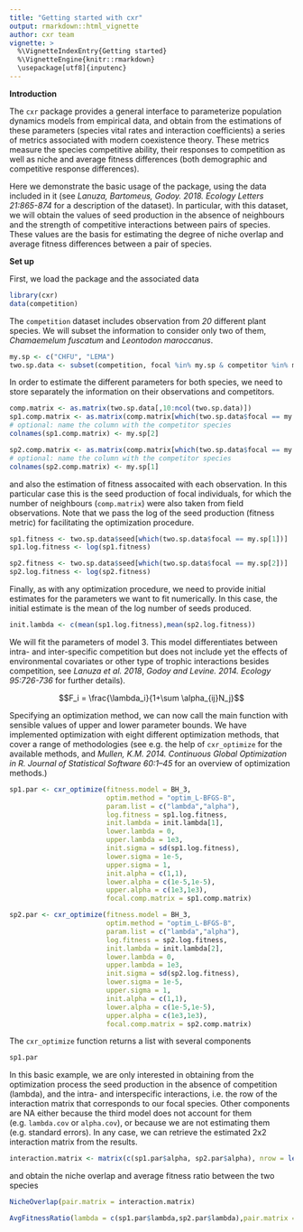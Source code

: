 ```yaml
---
title: "Getting started with cxr"
output: rmarkdown::html_vignette
author: cxr team
vignette: >
  %\VignetteIndexEntry{Getting started}
  %\VignetteEngine{knitr::rmarkdown}
  \usepackage[utf8]{inputenc}
---
```


**Introduction**

The `cxr` package provides a general interface to parameterize population dynamics models from empirical data, and obtain from the estimations of these parameters (species vital rates and interaction coefficients) a series of metrics associated with modern coexistence theory. These metrics measure the species competitive ability, their responses to competition as well as niche and average fitness differences (both demographic and competitive response differences).

Here we demonstrate the basic usage of the package, using the data included in it (see *Lanuza, Bartomeus, Godoy. 2018. Ecology Letters 21:865-874* for a description of the dataset). In particular, with this dataset, we will obtain the values of seed production in the absence of neighbours and the strength of competitive interactions between pairs of species. These values are the basis for estimating the degree of niche overlap and average fitness differences between a pair of species. 

**Set up**

First, we load the package and the associated data

```r
library(cxr)
data(competition)
```

The `competition` dataset includes observation from *20* different plant species. We will subset the information to consider only two of them, *Chamaemelum fuscatum* and *Leontodon maroccanus*.

```r
my.sp <- c("CHFU", "LEMA")
two.sp.data <- subset(competition, focal %in% my.sp & competitor %in% my.sp)
```

In order to estimate the different parameters for both species, we need to store separately the information on their observations and competitors.

```r
comp.matrix <- as.matrix(two.sp.data[,10:ncol(two.sp.data)])
sp1.comp.matrix <- as.matrix(comp.matrix[which(two.sp.data$focal == my.sp[1]),])
# optional: name the column with the competitor species
colnames(sp1.comp.matrix) <- my.sp[2]

sp2.comp.matrix <- as.matrix(comp.matrix[which(two.sp.data$focal == my.sp[2]),])
# optional: name the column with the competitor species
colnames(sp2.comp.matrix) <- my.sp[1]

```

and also the estimation of fitness assocaited with each observation. In this particular case this is the seed production of focal individuals, for which the number of neighbours (`comp.matrix`) were also taken from field observations. Note that we pass the log of the seed production (fitness metric) for facilitating the optimization procedure.

```r
sp1.fitness <- two.sp.data$seed[which(two.sp.data$focal == my.sp[1])]
sp1.log.fitness <- log(sp1.fitness)

sp2.fitness <- two.sp.data$seed[which(two.sp.data$focal == my.sp[2])]
sp2.log.fitness <- log(sp2.fitness)
```

Finally, as with any optimization procedure, we need to provide initial estimates for the parameters we want to fit numerically. In this case, the initial estimate is the mean of the log number of seeds produced.

```r
init.lambda <- c(mean(sp1.log.fitness),mean(sp2.log.fitness))
```

We will fit the parameters of model 3. This model differentiates between intra- and inter-specific competition but does not include yet the effects of environmental covariates or other type of trophic interactions besides competition, see *Lanuza et al. 2018*, *Godoy and Levine. 2014. Ecology 95:726-736* for further details).

$$F_i = \frac{\lambda_i}{1+\sum \alpha_{ij}N_j}$$

Specifying an optimization method, we can now call the main function with sensible values of upper and lower parameter bounds. We have implemented optimization with eight different optimization methods, that cover a range of methodologies (see e.g. the help of `cxr_optimize` for the available methods, and *Mullen, K.M. 2014. Continuous Global Optimization in R. Journal of Statistical Software 60:1–45* for an overview of optimization methods.)

```r
sp1.par <- cxr_optimize(fitness.model = BH_3,
                        optim.method = "optim_L-BFGS-B",
                        param.list = c("lambda","alpha"),
                        log.fitness = sp1.log.fitness,
                        init.lambda = init.lambda[1],
                        lower.lambda = 0,
                        upper.lambda = 1e3,
                        init.sigma = sd(sp1.log.fitness),
                        lower.sigma = 1e-5,
                        upper.sigma = 1,
                        init.alpha = c(1,1),
                        lower.alpha = c(1e-5,1e-5),
                        upper.alpha = c(1e3,1e3),
                        focal.comp.matrix = sp1.comp.matrix)

sp2.par <- cxr_optimize(fitness.model = BH_3,
                        optim.method = "optim_L-BFGS-B",
                        param.list = c("lambda","alpha"),
                        log.fitness = sp2.log.fitness,
                        init.lambda = init.lambda[2],
                        lower.lambda = 0,
                        upper.lambda = 1e3,
                        init.sigma = sd(sp2.log.fitness),
                        lower.sigma = 1e-5,
                        upper.sigma = 1,
                        init.alpha = c(1,1),
                        lower.alpha = c(1e-5,1e-5),
                        upper.alpha = c(1e3,1e3),
                        focal.comp.matrix = sp2.comp.matrix)

```

The `cxr_optimize` function returns a list with several components 

```r
sp1.par
```

In this basic example, we are only interested in obtaining from the optimization process the seed production in the absence of competition (lambda), and the intra- and interspecific interactions, i.e. the row of the interaction matrix that corresponds to our focal species. Other components are NA either because the third model does not account for them (e.g. `lambda.cov` or `alpha.cov`), or because we are not estimating them (e.g. standard errors). In any case, we can retrieve the estimated 2x2 interaction matrix from the results.

```r
interaction.matrix <- matrix(c(sp1.par$alpha, sp2.par$alpha), nrow = length(my.sp), byrow = TRUE)
```

and obtain the niche overlap and average fitness ratio between the two species

```r

NicheOverlap(pair.matrix = interaction.matrix)

AvgFitnessRatio(lambda = c(sp1.par$lambda,sp2.par$lambda),pair.matrix = interaction.matrix)

```







